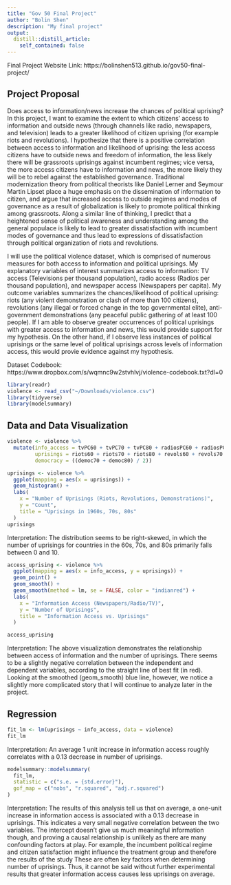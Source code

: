 ```yaml
---
title: "Gov 50 Final Project"
author: "Bolin Shen"
description: "My final project"
output:
  distill::distill_article:
    self_contained: false
---
```


Final Project Website Link: https://bolinshen513.github.io/gov50-final-project/

## Project Proposal

Does access to information/news increase the chances of political uprising? In this project, I want to examine the extent to which citizens' access to information and outside news (through channels like radio, newspapers, and television) leads to a greater likelihood of citizen uprising (for example riots and revolutions). I hypothesize that there is a positive correlation between access to information and likelihood of uprising: the less access citizens have to outside news and freedom of information, the less likely there will be grassroots uprisings against incumbent regimes; vice versa, the more access citizens have to information and news, the more likely they will be to rebel against the established governance. Traditional modernization theory from political theorists like Daniel Lerner and Seymour Martin Lipset place a huge emphasis on the dissemination of information to citizen, and argue that increased access to outside regimes and modes of governance as a result of globalization is likely to promote political thinking among grassroots. Along a similar line of thinking, I predict that a heightened sense of political awareness and understanding among the general populace is likely to lead to greater dissatisfaction with incumbent modes of governance and thus lead to expressions of dissatisfaction through political organization of riots and revolutions. 

I will use the political violence dataset, which is comprised of numerous measures for both access to information and political uprisings. My explanatory variables of interest summarizes access to information: TV access (Televisions per thousand population), radio access (Radios per thousand population), and newspaper access (Newspapers per capita). My outcome variables summarizes the chances/likelihood of political uprising: riots (any violent demonstration or clash of more than 100 citizens), revolutions (any illegal or forced change in the top governmental elite), anti-government demonstrations (any peaceful public gathering of at least 100 people). If I am able to observe greater occurrences of political uprisings with greater access to information and news, this would provide support for my hypothesis. On the other hand, if I observe less instances of political uprisings or the same level of political uprisings across levels of information access, this would provie evidence against my hypothesis. 

Dataset Codebook: https://www.dropbox.com/s/wqmnc9w2stvhlvj/violence-codebook.txt?dl=0


```r
library(readr)
violence <- read_csv("~/Downloads/violence.csv")
library(tidyverse)
library(modelsummary)
```


## Data and Data Visualization

```r
violence <- violence %>% 
  mutate(info_access = tvPC60 + tvPC70 + tvPC80 + radiosPC60 + radiosPC70 + radiosPC80 + newspaperPC60 + newspaperPC70 + newspaperPC80,
         uprisings = riots60 + riots70 + riots80 + revols60 + revols70 + revols80 + agovdem60 + agovdem70 + agovdem80,
         democracy = ((democ70 + democ80) / 2))
```

```r
uprisings <- violence %>% 
  ggplot(mapping = aes(x = uprisings)) +
  geom_histogram() +
  labs(
    x = "Number of Uprisings (Riots, Revolutions, Demonstrations)",
    y = "Count",
    title = "Uprisings in 1960s, 70s, 80s"
  )
uprisings
```
Interpretation: The distribution seems to be right-skewed, in which the number of uprisings for countries in the 60s, 70s, and 80s primarily falls between 0 and 10.


```r
access_uprising <- violence %>% 
  ggplot(mapping = aes(x = info_access, y = uprisings)) +
  geom_point() +
  geom_smooth() +
  geom_smooth(method = lm, se = FALSE, color = "indianred") +
  labs(
    x = "Information Access (Newspapers/Radio/TV)",
    y = "Number of Uprisings",
    title = "Information Access vs. Uprisings"
  )

access_uprising
```

Interpretation: The above visualization demonstrates the relationship between access of information and the number of uprisings. There seems to be a slightly negative correlation between the independent and dependent variables, according to the straight line of best fit (in red). Looking at the smoothed (geom_smooth) blue line, however, we notice a slightly more complicated story that I will continue to analyze later in the project.


## Regression

```r
fit_lm <- lm(uprisings ~ info_access, data = violence)
fit_lm
```

Interpretation: An average 1 unit increase in information access roughly correlates with a 0.13 decrease in number of uprisings.

```r
modelsummary::modelsummary(
  fit_lm,
  statistic = c("s.e. = {std.error}"),
  gof_map = c("nobs", "r.squared", "adj.r.squared")
)
```


Interpretation: The results of this analysis tell us that on average, a one-unit increase in information access is associated with a 0.13 decrease in uprisings. This indicates a very small negative correlation between the two variables. The intercept doesn’t give us much meaningful information though, and proving a causal relationship is unlikely as there are many confounding factors at play. For example, the incumbent political regime and citizen satisfaction might influence the treatment group and therefore the results of the study These are often key factors when determining number of uprisings. Thus, it cannot be said without further experimental results that greater information access causes less uprisings on average.



















